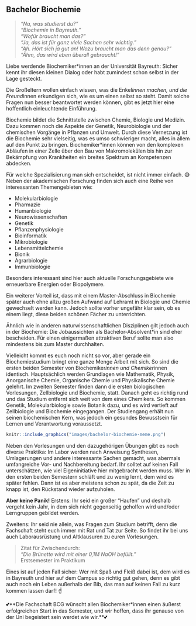 ## Bachelor Biochemie {#bachelor-biochemie}

> *"Na, was studierst du?"<br>
> "Biochemie in Bayreuth."<br>
> "Wofür braucht man das?"<br>
> "Ja, das ist für ganz viele Sachen sehr wichtig."<br>
> "Ah. Hört sich ja gut an! Wozu braucht man das denn genau?"<br>
> "Ähm, das wird eben überall gebraucht!"*

Liebe werdende Biochemiker*innen an der Universität Bayreuth: Sicher kennt ihr diesen kleinen Dialog oder habt zumindest schon selbst in der Lage gesteckt.

Die Großeltern wollen einfach wissen, was die Enkel*innen machen, und die Freund*innen erkundigen sich, wie es um einen selbst so steht. Damit solche Fragen nun besser beantwortet werden können, gibt es jetzt hier eine hoffentlich einleuchtende Einführung.

Biochemie bildet die Schnittstelle zwischen Chemie, Biologie und Medizin. Dazu kommen noch die Aspekte der Genetik, Neurobiologie und der chemischen Vorgänge in Pflanzen und Umwelt. Durch diese Vernetzung ist die Biochemie sehr vielseitig, was es umso schwieriger macht, alles in allem auf den Punkt zu bringen. Biochemiker*innen können von den komplexen Abläufen in einer Zelle über den Bau von Makromolekülen bis hin zur Bekämpfung von Krankheiten ein breites Spektrum an Kompetenzen abdecken.

Für welche Spezialisierung man sich entscheidet, ist nicht immer einfach. 😅 Neben der akademischen Forschung finden sich auch eine Reihe von interessanten Themengebieten wie:

::: {#bachelor_chemie_topics}
- Molekularbiologie
- Pharmazie
- Humanbiologie
- Neurowissenschaften
- Genetik
- Pflanzenphysiologie
- Bioinformatik
- Mikrobiologie
- Lebensmittelchemie
- Bionik
- Agrarbiologie
- Immunbiologie
:::

Besonders interessant sind hier auch aktuelle Forschungsgebiete wie erneuerbare Energien oder Biopolymere.

Ein weiterer Vorteil ist, dass mit einem Master-Abschluss in Biochemie später auch ohne allzu großen Aufwand auf Lehramt in Biologie und Chemie gewechselt werden kann. Jedoch sollte vorher ungefähr klar sein, ob es einem liegt, diese beiden schönen Fächer zu unterrichten.

Ähnlich wie in anderen naturwissenschaftlichen Disziplinen gilt jedoch auch in der Biochemie: Die Jobaussichten als Bachelor-Absolvent*in sind eher bescheiden. Für einen einigermaßen attraktiven Beruf sollte man also mindestens bis zum Master durchhalten.

Vielleicht kommt es euch noch nicht so vor, aber gerade ein Biochemiestudium bringt eine ganze Menge Arbeit mit sich. So sind die ersten beiden Semester von Biochemiker*innen und Chemiker*innen identisch. Hauptsächlich werden Grundlagen wie Mathematik, Physik, Anorganische Chemie, Organische Chemie und Physikalische Chemie gelehrt. Im zweiten Semester finden dann die ersten biologischen Vorlesungen, Zellbiologie und Biochemie, statt. Danach geht es richtig rund und das Studium entfernt sich weit von dem eines Chemikers. So kommen Genetik, Molekularbiologie sowie Botanik dazu, und es wird vertieft auf Zellbiologie und Biochemie eingegangen. Der Studiengang erhält nun seinen biochemischen Kern, was jedoch ein gesundes Bewusstsein für Lernen und Verantwortung voraussetzt.

```r
knitr::include_graphics("images/bachelor-biochemie-meme.png")
```

Neben den Vorlesungen und den dazugehörigen Übungen gibt es noch diverse Praktika: Im Labor werden nach Anweisung Synthesen, Umlagerungen und andere interessante Sachen gemacht, was abermals umfangreiche Vor- und Nachbereitung bedarf. Ihr solltet auf keinen Fall unterschätzen, wie viel Eigeninitiative hier mitgebracht werden muss. Wer in den ersten beiden Semestern schläft und zu wenig lernt, dem wird es später fehlen. Dann ist es aber meistens schon zu spät, da die Zeit zu knapp ist, den Rückstand wieder aufzuholen.

**Aber keine Panik!** Erstens: Ihr seid ein großer "Haufen" und deshalb vergeht kein Jahr, in dem sich nicht gegenseitig geholfen wird und/oder Lerngruppen gebildet werden.

Zweitens: Ihr seid nie allein, was Fragen zum Studium betrifft, denn die Fachschaft steht euch immer mit Rat und Tat zur Seite. So findet ihr bei uns auch Laborausrüstung und Altklausuren zu euren Vorlesungen.

> Zitat für Zwischendurch:<br>
> *"Die Brünette wird mit einer 0,1M NaOH befüllt."*<br>
> Erstsemester im Praktikum

Eines ist auf jeden Fall sicher: Wer mit Spaß und Fleiß dabei ist, dem wird es in Bayreuth und hier auf dem Campus so richtig gut gehen, denn es gibt auch noch ein Leben außerhalb der Bib, das man auf keinen Fall zu kurz kommen lassen darf! ☝️

💕**Die Fachschaft BCG wünscht allen Biochemiker*innen einen äußerst erfolgreichen Start in das Semester, und wir hoffen, dass ihr genauso von der Uni begeistert sein werdet wie wir.**💕